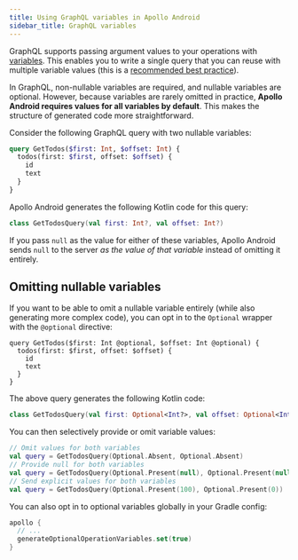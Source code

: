 ```yaml
---
title: Using GraphQL variables in Apollo Android
sidebar_title: GraphQL variables
---
```


GraphQL supports passing argument values to your operations with [variables](https://graphql.org/graphql-js/passing-arguments/). This enables you to write a single query that you can reuse with multiple variable values (this is a [recommended best practice](https://www.apollographql.com/docs/react/data/operation-best-practices/#use-variables-to-provide-graphql-arguments)).

In GraphQL, non-nullable variables are required, and nullable variables are optional. However, because variables are rarely omitted in practice, **Apollo Android requires values for all variables by default**. This makes the structure of generated code more straightforward.

Consider the following GraphQL query with two nullable variables:

```graphql
query GetTodos($first: Int, $offset: Int) {
  todos(first: $first, offset: $offset) {
    id
    text
  }
}
```

Apollo Android generates the following Kotlin code for this query:

```kotlin
class GetTodosQuery(val first: Int?, val offset: Int?)
```

If you pass `null` as the value for either of these variables, Apollo Android sends `null` to the server _as the value of that variable_ instead of omitting it entirely.

## Omitting nullable variables

If you want to be able to omit a nullable variable entirely (while also generating more complex code), you can opt in to the `Optional` wrapper with the `@optional` directive:

```graphql{1}
query GetTodos($first: Int @optional, $offset: Int @optional) {
  todos(first: $first, offset: $offset) {
    id
    text
  }
}
```

The above query generates the following Kotlin code:

```kotlin
class GetTodosQuery(val first: Optional<Int?>, val offset: Optional<Int?>)
```

You can then selectively provide or omit variable values:

```kotlin
// Omit values for both variables
val query = GetTodosQuery(Optional.Absent, Optional.Absent)
// Provide null for both variables
val query = GetTodosQuery(Optional.Present(null), Optional.Present(null))
// Send explicit values for both variables
val query = GetTodosQuery(Optional.Present(100), Optional.Present(0))
```

You can also opt in to optional variables globally in your Gradle config:

```kotlin
apollo {
  // ...
  generateOptionalOperationVariables.set(true)
}
```
